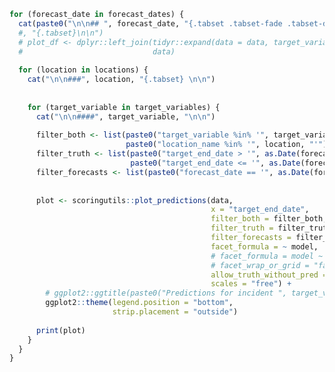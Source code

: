 ```r

for (forecast_date in forecast_dates) {
  cat(paste0("\n\n## ", forecast_date, "{.tabset .tabset-fade .tabset-dropdown} \n\n"))
  #, "{.tabset}\n\n")
  # plot_df <- dplyr::left_join(tidyr::expand(data = data, target_variable, true_value, location_name, model), 
  #                             data)
  
  for (location in locations) {
    cat("\n\n###", location, "{.tabset} \n\n")
  
    
    for (target_variable in target_variables) {
      cat("\n\n####", target_variable, "\n\n")
      
      filter_both <- list(paste0("target_variable %in% '", target_variable, "'"), 
                          paste0("location_name %in% '", location, "'"))
      filter_truth <- list(paste0("target_end_date > '", as.Date(forecast_date) - 7 * 10, "'"), 
                           paste0("target_end_date <= '", as.Date(forecast_date) + 7 * 4, "'"))
      filter_forecasts <- list(paste0("forecast_date == '", as.Date(forecast_date), "'"))
      
      
      plot <- scoringutils::plot_predictions(data,
                                             x = "target_end_date",
                                             filter_both = filter_both,
                                             filter_truth = filter_truth,
                                             filter_forecasts = filter_forecasts,
                                             facet_formula = ~ model,
                                             # facet_formula = model ~ target_variable + location_name,
                                             # facet_wrap_or_grid = "facet",
                                             allow_truth_without_pred = FALSE,
                                             scales = "free") + 
        # ggplot2::ggtitle(paste0("Predictions for incident ", target_variable,  "s")) + 
        ggplot2::theme(legend.position = "bottom", 
                       strip.placement = "outside")
      
      print(plot)
    }
  }
}



```
